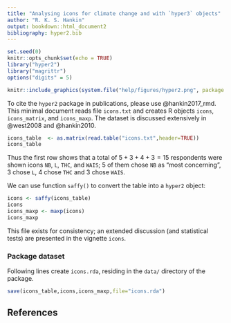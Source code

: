 ```yaml
---
title: "Analysing icons for climate change and with `hyper3` objects"
author: "R. K. S. Hankin"
output: bookdown::html_document2
bibliography: hyper2.bib
---
```


```r
set.seed(0)
knitr::opts_chunk$set(echo = TRUE)
library("hyper2")
library("magrittr")
options("digits" = 5)
```

```r
knitr::include_graphics(system.file("help/figures/hyper2.png", package = "hyper2"))
```

To cite the `hyper2` package in publications, please use @hankin2017_rmd.
This minimal document reads file `icons.txt` and creates R objects
`icons`, `icons_matrix`, and `icons_maxp`.  The dataset is discussed
extensively in @west2008 and @hankin2010.


```r
icons_table  <- as.matrix(read.table("icons.txt",header=TRUE))
icons_table
```

Thus the first row shows that a total of $5+3+4+3=15$ respondents were
shown icons `NB`, `L`, `THC`, and `WAIS`; 5 of them chose `NB` as
"most concerning", 3 chose `L`, 4 chose `THC` and 3 chose `WAIS`.

We can use function `saffy()` to convert the table into a `hyper2`
object:

```r
icons <- saffy(icons_table)
icons
icons_maxp <- maxp(icons)
icons_maxp
```

This file exists for consistency; an extended discussion (and
statistical tests) are presented in the vignette `icons`.


### Package dataset {-}

Following lines create `icons.rda`, residing in the `data/` directory of the package.

```r
save(icons_table,icons,icons_maxp,file="icons.rda")
```

## References {-}